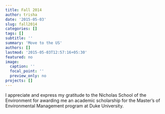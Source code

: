 ```yaml
---
title: Fall 2014
author: trisha
date: '2015-05-03'
slug: fall2014
categories: []
tags: []
subtitle: ''
summary: 'Move to the US'
authors: []
lastmod: '2015-05-03T12:57:16+05:30'
featured: no
image:
  caption: ''
  focal_point: ''
  preview_only: no
projects: []
---
```


I appreciate and express my gratitude to the Nicholas School of the Environment for awarding me an academic scholarship for the Master's of Environmental Management program at Duke University.